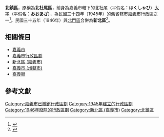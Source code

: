 {{Infobox Former Subdivision
|native_name = <small>舊稱：北社尾區</small><!---Note: Chinese Postal Map Romanization in use as Hanyu Pinyin is anachronistic. Please propose any amendments to the following on the talk page first.
  -->
|conventional_long_name = 北鎮區
|common_name = 嘉義市
|subdivision = [[嘉義市_(1945年－1950年)|嘉義市]][[區_(中華民國)|區]](1945-1946)
|nation = {{ROC}}
|title_leader = 區長
|leader1 = —
|year_leader1    = —
|leader2 = 
|year_leader2    = 
|year_pre = 
|event_pre=     
|date_pre=
|year_start = 1945年
|event_start = 戰後，改制[[嘉義市_(1945年－1950年)|省轄嘉義市]]，設北鎮區。
|date_start =12月1日
|year_end = 1946年
|event_end = 與[[北門區_(嘉義市)|北門區]]合併為[[新北區_(嘉義市)|新北區]]。
|date_end = 
|p1 = 嘉義市 (州轄市)
|flag_p1 = Flag_of_Japan_(1870-1999).svg
|s1 = 新北區 (嘉義市)
|flag_s1 = Flag of the Republic of China.svg
|image_flag = 
|flag_type = 
|flag = 
|image_coat = 
|symbol = 
|symbol_type = 
|image_map = 
|image_map_caption = 
|image_map2 = 
|image_map2_caption = 
|stat_year1= 
|stat_area1= 
|stat_pop1= 
|political_subdiv = 
|today = [[嘉義市|嘉義市]]
}}

'''北鎮區'''，原稱為'''北社尾區'''，前身為嘉義市轄下的北社尾（平假名：'''ほくしゃび'''）[[大字|大字]]（平假名：'''おおあざ'''），為民國三十四年（1945年）的舊省轄市[[嘉義市_(1945年－1950年)|嘉義市]]行政區之一<ref>{{Cite web |url=http://www.aiplus.idv.tw/soviet/LTWCITY3.HTM |title=臺灣建制市的市轄區變遷 |accessdate=2015-10-15 |archive-date=2017-05-04 |archive-url=https://web.archive.org/web/20170504030347/http://www.aiplus.idv.tw/soviet/LTWCITY3.HTM |dead-url=no }}</ref>。民國三十五年（1946年）與[[北門區_(嘉義市)|北門區]]合併為'''新北區'''<ref>{{Cite web |url=http://www.tbocc.gov.tw/ModuleMsg/Files/827/AttachFile/04-%E6%94%BF%E4%BA%8B%E5%BF%97089-122.pdf |title=《嘉義縣志，政事志，卷三》，頁100-104 |accessdate=2016-09-24 |archive-date=2016-09-24 |archive-url=https://web.archive.org/web/20160924111424/http://www.tbocc.gov.tw/ModuleMsg/Files/827/AttachFile/04-%E6%94%BF%E4%BA%8B%E5%BF%97089-122.pdf |dead-url=no }}</ref>。

== 相關條目 ==
* [[嘉義市|嘉義市]]
* [[嘉義市行政區劃|嘉義市行政區劃]]
*[[新北區_(嘉義市)|新北區 (嘉義市)]]
* [[嘉義市_(州轄市)|嘉義市 (州轄市)]]
* [[嘉義街|嘉義街]]

==參考文獻==
<references />

{{嘉義市行政區劃}}

[[Category:嘉義市已撤銷行政區劃|Category:嘉義市已撤銷行政區劃]]
[[Category:1945年建立的行政區劃|Category:1945年建立的行政區劃]]
[[Category:1946年廢除的行政區劃|Category:1946年廢除的行政區劃]]
[[Category:新北區_(嘉義市)|Category:新北區 (嘉義市)]]
[[Category:北鎮區|Category:北鎮區]]